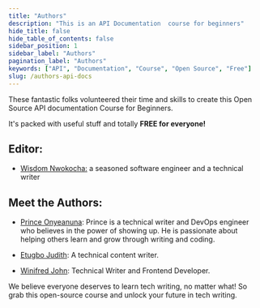 ```yaml
---
title: "Authors"
description: "This is an API Documentation  course for beginners"
hide_title: false
hide_table_of_contents: false
sidebar_position: 1
sidebar_label: "Authors"
pagination_label: "Authors"
keywords: ["API", "Documentation", "Course", "Open Source", "Free"]
slug: /authors-api-docs
---
```


These fantastic folks volunteered their time and skills to create this Open Source API documentation Course for Beginners.

It's packed with useful stuff and totally **FREE for everyone!**

## Editor:

- [Wisdom Nwokocha:](https://www.linkedin.com/in/joklinztech) a seasoned software engineer and a technical writer

## Meet the Authors:

- [Prince Onyeanuna](https://www.linkedin.com/in/prince-onyeanuna-607352246/): Prince is a technical writer and DevOps engineer who believes in the power of showing up. He is passionate about helping others learn and grow through writing and coding.

- [Etugbo Judith](https://www.linkedin.com/in/etugbo-judith-984545236): A technical content writer.

- [Winifred John](https://www.linkedin.com/in/john-chidera-584731205): Technical Writer and Frontend Developer.


We believe everyone deserves to learn tech writing, no matter what! So grab this open-source course and unlock your future in tech writing.

